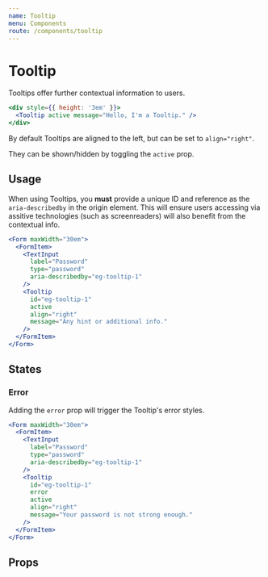 ```yaml
---
name: Tooltip
menu: Components
route: /components/tooltip
---
```



# Tooltip

Tooltips offer further contextual information to users.

```jsx react-live
<div style={{ height: '3em' }}>
  <Tooltip active message="Hello, I'm a Tooltip." />
</div>
```

By default Tooltips are aligned to the left, but can be set to `align="right"`.

They can be shown/hidden by toggling the `active` prop.

## Usage

When using Tooltips, you **must** provide a unique ID and reference as the
`aria-describedby` in the origin element. This will ensure users accessing via assitive technologies
(such as screenreaders) will also benefit from the contextual info.

```jsx react-live
<Form maxWidth="30em">
  <FormItem>
    <TextInput
      label="Password"
      type="password"
      aria-describedby="eg-tooltip-1"
    />
    <Tooltip
      id="eg-tooltip-1"
      active
      align="right"
      message="Any hint or additional info."
    />
  </FormItem>
</Form>
```

## States

### Error

Adding the `error` prop will trigger the Tooltip's error styles.

```jsx react-live
<Form maxWidth="30em">
  <FormItem>
    <TextInput
      label="Password"
      type="password"
      aria-describedby="eg-tooltip-1"
    />
    <Tooltip
      id="eg-tooltip-1"
      error
      active
      align="right"
      message="Your password is not strong enough."
    />
  </FormItem>
</Form>
```

## Props

<PropsTable of={Tooltip} />
